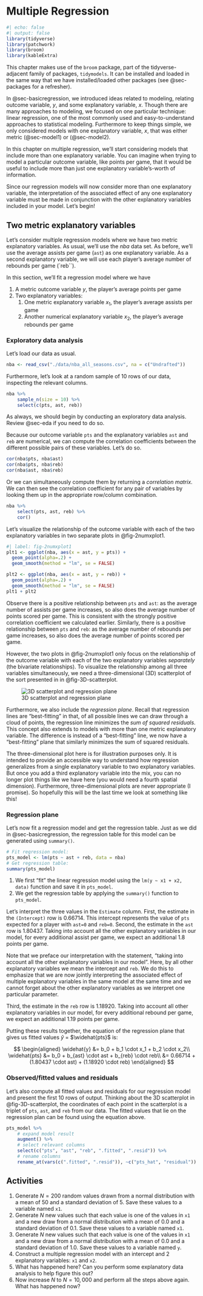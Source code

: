 # Multiple Regression {#sec-multipleregression}

```r
#| echo: false
#| output: false
library(tidyverse)
library(patchwork)
library(broom)
library(kableExtra)
```


::: {.callout-important}
This chapter makes use of the `broom` package, part of the tidyverse-adjacent family of packages, `tidymodels`.  It can be installed and loaded in the same way that we have installed/loaded other packages (see @sec-packages for a refresher).
:::

In @sec-basicregression, we introduced ideas related to modeling, relating outcome variable, $y$, and some explanatory variable, $x$. Though there are many approaches to modeling, we focused on one particular technique: linear regression, one of the most commonly used and easy-to-understand approaches to statistical modeling. Furthermore to keep things simple, we only considered models with one explanatory variable, $x$, that was either metric (@sec-model1) or (@sec-model2).

In this chapter on multiple regression, we’ll start considering models that include more than one explanatory variable. You can imagine when trying to model a particular outcome variable, like points per game, that it would be useful to include more than just one explanatory variable’s-worth of information.

Since our regression models will now consider more than one explanatory variable, the interpretation of the associated effect of any one explanatory variable must be made in conjunction with the other explanatory variables included in your model. Let’s begin!


## Two metric explanatory variables

Let's consider multiple regression models where we have two metric explanatory variables. As usual, we'll use the $nba$ data set.  As before, we'll use the average assists per game (`ast`) as one explanatory variable.  As a second explanatory variable, we will use each player's average number of rebounds per game (`reb``).

In this section, we'll fit a regression model where we have 

1. A metric outcome variable $y$, the player's average points per game
1. Two explanatory variables:
    1. One metric explanatory variable $x_1$, the player's average assists per game
    1. Another numerical explanatory variable $x_2$, the player's average rebounds per game


### Exploratory data analysis

Let's load our data as usual.

```r
nba <- read_csv("./data/nba_all_seasons.csv", na = c("Undrafted"))
```

Furthermore, let's look at a random sample of 10 rows of our data, inspecting the relevant columns.

```r
nba %>%
    sample_n(size = 10) %>%
    select(c(pts, ast, reb))
```

As always, we should begin by conducting an exploratory data analysis. Review @sec-eda if you need to do so.

Because our outcome variable `pts` and the explanatory variables `ast` and `reb` are numerical, we can compute the correlation coefficients between the different possible pairs of these variables.  Let's do so.

```r
cor(nba$pts, nba$ast)
cor(nba$pts, nba$reb)
cor(nba$ast, nba$reb)
```

Or we can simultaneously compute them by returning a *correlation matrix*. We can then see the correlation coefficient for any pair of variables by looking them up in the appropriate row/column combination.

```r
nba %>%
    select(pts, ast, reb) %>%
    cor()
```

Let's visualize the relationship of the outcome variable with each of the two explanatory variables in two separate plots in @fig-2numxplot1.

```r
#| label: fig-2numxplot1
plt1 <- ggplot(nba, aes(x = ast, y = pts)) +
  geom_point(alpha=.2) +
  geom_smooth(method = "lm", se = FALSE)

plt2 <- ggplot(nba, aes(x = ast, y = reb)) +
  geom_point(alpha=.2) +
  geom_smooth(method = "lm", se = FALSE)
plt1 + plt2
```


Observe there is a positive relationship between `pts` and `ast`: as the average number of assists per game increases, so also does the average number of points scored per game.  This is consistent with the strongly positive correlation coefficient we calculated earlier. Similarly, there is a positive relationship between `pts` and `reb`: as the average number of rebounds per game increases, so also does the average number of points scored per game.

However, the two plots in @fig-2numxplot1 only focus on the relationship of the outcome variable with each of the two explanatory variables *separately* (the bivariate relationships). To visualize the relationship among all three variables simultaneously, we need a three-dimensional (3D) scatterplot of the sort presented in in @fig-3D-scatterplot.


![3D scatterplot and regression plane](images/credit_card_balance_regression_plane.png){#fig-3D-scatterplot}

Furthermore, we also include the *regression plane*. Recall that regression lines are "best-fitting" in that, of all possible lines we can draw through a cloud of points, the regression line minimizes the *sum of squared residuals*. This concept also extends to models with more than one metric explanatory variable. The difference is instead of a "best-fitting" line, we now have a "best-fitting" plane that similarly minimizes the sum of squared residuals.

::: {.callout-important}
The three-dimensional plot here is for illustration purposes only. It is intended to provide an accessible way to understand how regression generalizes from a single explanatory variable to two explanatory variables.  But once you add a third explanatory variable into the mix, you can no longer plot things like we have here (you would need a fourth spatial dimension).  Furthermore, three-dimensional plots are never appropriate (I promise).  So hopefully this will be the last time we look at something like this!
:::



### Regression plane {#sec-model3table}

Let's now fit a regression model and get the regression table. Just as we did in @sec-basicregression, the regression table for this model can be generated using `summary()`.

```r
# Fit regression model:
pts_model <- lm(pts ~ ast + reb, data = nba)
# Get regression table:
summary(pts_model)
```


1. We first "fit" the linear regression model using the `lm(y ~ x1 + x2, data)` function and save it in `pts_model`.
1. We get the regression table by applying the `summary()` function to `pts_model`.

Let's interpret the three values in the `Estimate` column. First, the estimate in the `(Intercept)` row is 0.66714. This intercept represents the value of `pts` expected for a player with `ast=0` and `reb=0`.  Second, the estimate in the `ast` row is 1.80437. Taking into account all the other explanatory variables in our model, for every additional assist per game, we expect an additional 1.8 points per game.

Note that we preface our interpretation with the statement, "taking into account all the other explanatory variables in our model".  Here, by all other explanatory variables we mean the intercept and `reb`. We do this to emphasize that we are now jointly interpreting the associated effect of multiple explanatory variables in the same model at the same time and we cannot forget about the other explanatory variables as we interpret one particular parameter.

Third, the estimate in the `reb` row is 1.18920. Taking into account all other explanatory variables in our model, for every additional rebound per game, we expect an additional 1.19 points per game.

Putting these results together, the equation of the regression plane that gives us fitted values $\widehat{y}$ = $\widehat{pts}$ is:

$$
\begin{aligned}
\widehat{y} &= b_0 + b_1 \cdot x_1 +  b_2 \cdot x_2\\
\widehat{pts} &= b_0 + b_{ast} \cdot ast + b_{reb} \cdot reb\\
&= 0.66714 + (1.80437 \cdot ast) + (1.18920 \cdot reb)
\end{aligned}
$$


### Observed/fitted values and residuals {#sec-model3points}

Let's also compute all fitted values and residuals for our regression model and present the first 10 rows of output. Thinking about the 3D scatterplot in @fig-3D-scatterplot, the coordinates of each point in the scatterplot is a triplet of `pts`, `ast`, and `reb` from our data.  The fitted values that lie on the regression plan can be found using the equation above.


```r
pts_model %>%
    # expand model result
    augment() %>%
    # select relevant columns
    select(c("pts", "ast", "reb", ".fitted", ".resid")) %>%
    # rename columns
    rename_at(vars(c(".fitted", ".resid")), ~c("pts_hat", "residual"))
```



## Activities

1. Generate $N=200$ random values drawn from a normal distribution with a mean of $50$ and a standard deviation of $5$. Save these values to a variable named `x1`.
1. Generate $N$ new values such that each value is one of the values in `x1` and a new draw from a normal distribution with a mean of $0.0$ and a standard deviation of $0.1$. Save these values to a variable named `x1`.
1. Generate $N$ new values such that each value is one of the values in `x1` and a new draw from a normal distribution with a mean of $0.0$ and a standard deviation of $1.0$. Save these values to a variable named `y`.
1. Construct a multiple regression model with an intercept and 2 explanatory variables: `x1` and `x2`.
1. What has happened here?  Can you perform some explanatory data analysis to help figure this out?
1. Now increase $N$ to $N=10,000$ and perform all the steps above again.  What has happened now?